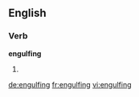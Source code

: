 
==English==

===Verb===
'''engulfing'''

# {{present participle of|engulf}}

[[de:engulfing]]
[[fr:engulfing]]
[[vi:engulfing]]